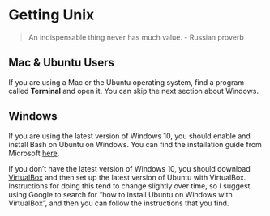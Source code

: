 # Getting Unix

> An indispensable thing never has much value. - Russian proverb

## Mac & Ubuntu Users

If you are using a Mac or the Ubuntu operating system, find a
program called **Terminal** and open it. You can skip the next section about
Windows.

## Windows

If you are using the latest version of Windows 10, you should enable and install
Bash on Ubuntu on Windows. You can find the installation guide from Microsoft
[here](https://msdn.microsoft.com/en-us/commandline/wsl/install_guide).

If you don't have the latest version of Windows 10, you should download 
[VirtualBox](https://www.virtualbox.org/) and then set up the latest version of
Ubuntu with VirtualBox. Instructions for doing this tend to change slightly
over time, so I suggest using Google to search for "how to install Ubuntu on
Windows with VirtualBox", and then you can follow the instructions that you find.

